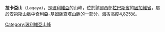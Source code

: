 {{Coord|16|40|7|S|68|43|8|W|display=title}}

'''拉卡亞山'''（Laqaya），是[[玻利維亞|玻利維亞]]的山峰，位於該國西部[[拉巴斯省|拉巴斯省]]的[[因加維省|因加維省]]，屬於[[安第斯山脈|安第斯山脈]]中[[奇利亞-基姆薩查塔山脈|奇利亞-基姆薩查塔山脈]]的一部分，海拔高度4,825米。

{{Bolivia-geo-stub}}
[[Category:玻利維亞山峰|Category:玻利維亞山峰]]